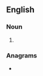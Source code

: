 ==English==

===Noun===
{{head|en|noun form}}

# {{plural of|en|tablespoonful}}

===Anagrams===
* {{anagrams|en|a=abefllnoopsstu|tablespoonfuls}}